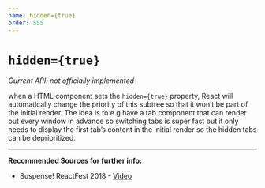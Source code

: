 ```yaml
---
name: hidden={true}
order: 555
---
```


# `hidden={true}`

*Current API: not officially implemented*

when a HTML component sets the `hidden={true}` property, React will automatically change the priority 
of this subtree so that it won’t be part of the initial render. 
The idea is to e.g have a tab component that can render out every window in advance so switching
 tabs is super fast but it only needs to display the first tab’s content in the initial render so
  the hidden tabs can be deprioritized. 


--- 

**Recommended Sources for further info:**

- Suspense! ReactFest 2018 - [Video](https://www.youtube.com/watch?v=6g3g0Q_XVb4)